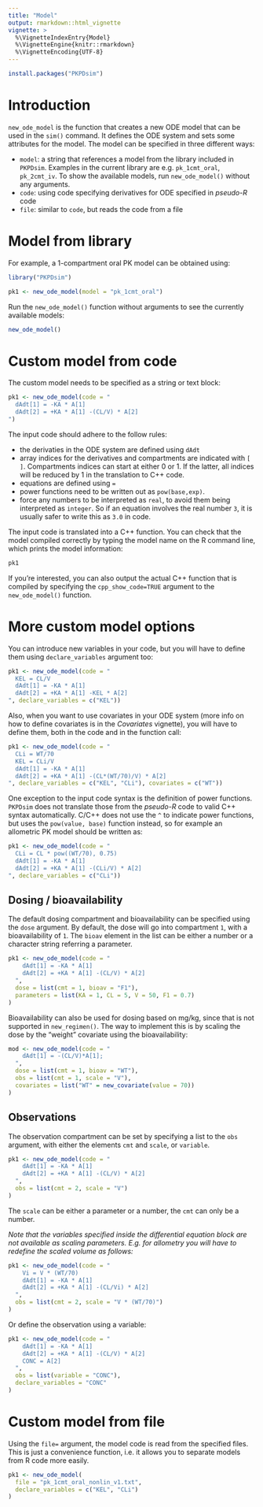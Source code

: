 ```yaml
---
title: "Model"
output: rmarkdown::html_vignette
vignette: >
  %\VignetteIndexEntry{Model}
  %\VignetteEngine{knitr::rmarkdown}
  %\VignetteEncoding{UTF-8}
---
```


```r
install.packages("PKPDsim")
```

# Introduction

`new_ode_model` is the function that creates a new ODE model that can be used in the `sim()` command. It defines the ODE system and sets some attributes for the model. The model can be specified in three different ways:

- `model`: a string that references a model from the library included in `PKPDsim`. Examples in the current library are e.g. `pk_1cmt_oral`, `pk_2cmt_iv`. To show the available models, run `new_ode_model()` without any arguments.
- `code`: using code specifying derivatives for ODE specified in *pseudo-R* code
- `file`: similar to `code`, but reads the code from a file

# Model from library

For example, a 1-compartment oral PK model can be obtained using:

```r
library("PKPDsim")
```

```r
pk1 <- new_ode_model(model = "pk_1cmt_oral")
```

Run the `new_ode_model()` function without arguments to see the currently available models:

```r
new_ode_model()
```

# Custom model from code

The custom model needs to be specified as a string or text block:

```r
pk1 <- new_ode_model(code = "
  dAdt[1] = -KA * A[1]
  dAdt[2] = +KA * A[1] -(CL/V) * A[2]
")
```

The input code should adhere to the follow rules:

- the derivaties in the ODE system are defined using `dAdt`
- array indices for the derivatives and compartments are indicated with `[ ]`. 
Compartments indices can start at either 0 or 1. If the latter, all indices will
be reduced by 1 in the translation to C++ code.
- equations are defined using `=`
- power functions need to be written out as `pow(base,exp)`.
- force any numbers to be interpreted as `real`, to avoid them being interpreted
as `integer`. So if an equation involves the real number `3`, it is usually safer
to write this as `3.0` in code.

The input code is translated into a C++ function. You can check that the model compiled correctly by typing the model name on the R command line, which prints the model information:

```r
pk1
```

If you're interested, you can also output the actual C++ function that is compiled by specifying the `cpp_show_code=TRUE` argument to the `new_ode_model()` function.

# More custom model options

You can introduce new variables in your code, but you will have to define them using `declare_variables` argument too:

```r
pk1 <- new_ode_model(code = "
  KEL = CL/V
  dAdt[1] = -KA * A[1]
  dAdt[2] = +KA * A[1] -KEL * A[2]
", declare_variables = c("KEL"))
```

Also, when you want to use covariates in your ODE system (more info on how to define covariates is in the *Covariates* vignette), you will have to define them, both in the code and in the function call:

```r
pk1 <- new_ode_model(code = "
  CLi = WT/70
  KEL = CLi/V
  dAdt[1] = -KA * A[1]
  dAdt[2] = +KA * A[1] -(CL*(WT/70)/V) * A[2]
", declare_variables = c("KEL", "CLi"), covariates = c("WT"))
```

One exception to the input code syntax is the definition of power functions. `PKPDsim` does not translate those from the *pseudo-R* code to valid C++ syntax automatically. C/C++ does not use the `^` to indicate power functions, but uses the `pow(value, base)` function instead, so for example an allometric PK model should be written as:

```r
pk1 <- new_ode_model(code = "
  CLi = CL * pow((WT/70), 0.75)
  dAdt[1] = -KA * A[1]
  dAdt[2] = +KA * A[1] -(CLi/V) * A[2]
", declare_variables = c("CLi"))
```

## Dosing / bioavailability

The default dosing compartment and bioavailability can be specified using the `dose` argument. By default, the dose will go into compartment `1`, with a bioavailability of `1`. The `bioav` element in the list can be either a number or a character string referring a parameter.

```r
pk1 <- new_ode_model(code = "
    dAdt[1] = -KA * A[1]
    dAdt[2] = +KA * A[1] -(CL/V) * A[2]
  ",
  dose = list(cmt = 1, bioav = "F1"),
  parameters = list(KA = 1, CL = 5, V = 50, F1 = 0.7)
)
```

Bioavailability can also be used for dosing based on mg/kg, since that is not supported in  `new_regimen()`. The way to implement this is by scaling the dose by the "weight" covariate using the bioavailability:

```r
mod <- new_ode_model(code = "
    dAdt[1] = -(CL/V)*A[1];
  ",
  dose = list(cmt = 1, bioav = "WT"),
  obs = list(cmt = 1, scale = "V"),
  covariates = list("WT" = new_covariate(value = 70))
)
```

## Observations

The observation compartment can be set by specifying a list to the `obs` argument, with either the elements `cmt` and `scale`, or `variable`.

```r
pk1 <- new_ode_model(code = "
    dAdt[1] = -KA * A[1]
    dAdt[2] = +KA * A[1] -(CL/V) * A[2]
  ", 
  obs = list(cmt = 2, scale = "V")
)
```

The `scale` can be either a parameter or a number, the `cmt` can only be a number.

*Note that the variables specified inside the differential equation block are not available as scaling parameters. E.g. for allometry you will have to redefine the scaled volume as follows:*

```r
pk1 <- new_ode_model(code = "
    Vi = V * (WT/70)
    dAdt[1] = -KA * A[1]
    dAdt[2] = +KA * A[1] -(CL/Vi) * A[2]
  ", 
  obs = list(cmt = 2, scale = "V * (WT/70)")
)
```

Or define the observation using a variable:

```r
pk1 <- new_ode_model(code = "
    dAdt[1] = -KA * A[1]
    dAdt[2] = +KA * A[1] -(CL/V) * A[2]
    CONC = A[2]
  ", 
  obs = list(variable = "CONC"),
  declare_variables = "CONC"
)
```


# Custom model from file

Using the `file=` argument, the model code is read from the specified files. This is just a convenience function, i.e. it allows you to separate models from R code more easily.

```r
pk1 <- new_ode_model(
  file = "pk_1cmt_oral_nonlin_v1.txt",
  declare_variables = c("KEL", "CLi")
)
```
